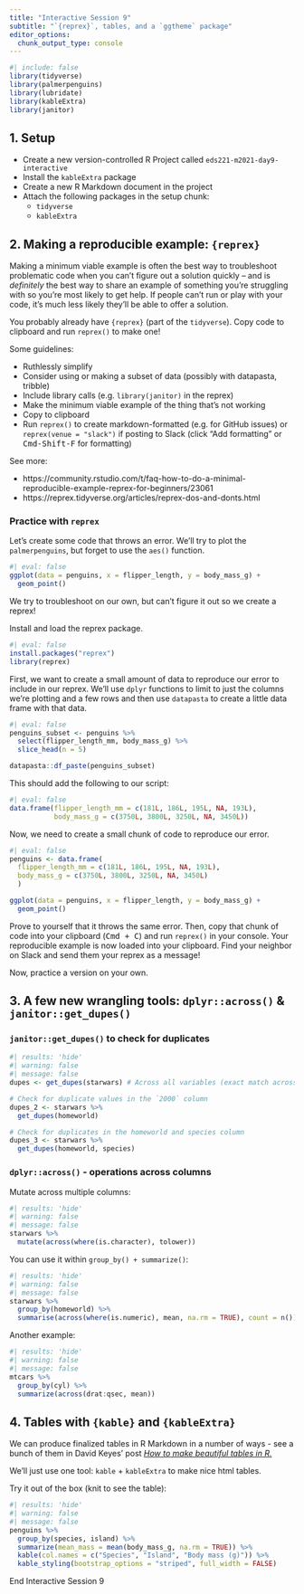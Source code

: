 ```yaml
---
title: "Interactive Session 9"
subtitle: "`{reprex}`, tables, and a `ggtheme` package"
editor_options: 
  chunk_output_type: console
---
```


```r
#| include: false
library(tidyverse)
library(palmerpenguins)
library(lubridate)
library(kableExtra)
library(janitor)
```

## 1. Setup

- Create a new version-controlled R Project called `eds221-m2021-day9-interactive` 
- Install the `kableExtra` package
- Create a new R Markdown document in the project
- Attach the following packages in the setup chunk: 
    - `tidyverse`
    - `kableExtra`
    
## 2. Making a reproducible example: `{reprex}`

Making a minimum viable example is often the best way to troubleshoot problematic code when you can't figure out a solution quickly -- and is *definitely* the best way to share an example of something you're struggling with so you're most likely to get help. If people can't run or play with your code, it's much less likely they'll be able to offer a solution. 

You probably already have `{reprex}` (part of the `tidyverse`). Copy code to clipboard and run `reprex()` to make one! 

Some guidelines:
 
- Ruthlessly simplify
- Consider using or making a subset of data (possibly with datapasta, tribble)
- Include library calls (e.g. `library(janitor)` in the reprex)
- Make the minimum viable example of the thing that's not working
- Copy to clipboard
- Run `reprex()` to create markdown-formatted (e.g. for GitHub issues) or `reprex(venue = "slack")` if posting to Slack (click "Add formatting" or <kbd>Cmd-Shift-F</kbd> for formatting)

See more: 

- https://community.rstudio.com/t/faq-how-to-do-a-minimal-reproducible-example-reprex-for-beginners/23061
- https://reprex.tidyverse.org/articles/reprex-dos-and-donts.html

### Practice with `reprex`

Let's create some code that throws an error. We'll try to plot the `palmerpenguins`, but forget to use the `aes()` function.

```r
#| eval: false
ggplot(data = penguins, x = flipper_length, y = body_mass_g) +
  geom_point()
```

We try to troubleshoot on our own, but can't figure it out so we create a reprex!

Install and load the reprex package.

```r
#| eval: false
install.packages("reprex")
library(reprex)
```

First, we want to create a small amount of data to reproduce our error to include in our reprex. We'll use `dplyr` functions to limit to just the columns we're plotting and a few rows and then use `datapasta` to create a little data frame with that data.

```r
#| eval: false
penguins_subset <- penguins %>%
  select(flipper_length_mm, body_mass_g) %>%
  slice_head(n = 5)

datapasta::df_paste(penguins_subset)
```

This should add the following to our script:

```r
#| eval: false
data.frame(flipper_length_mm = c(181L, 186L, 195L, NA, 193L),
           body_mass_g = c(3750L, 3800L, 3250L, NA, 3450L))
```

Now, we need to create a small chunk of code to reproduce our error.

```r
#| eval: false
penguins <- data.frame(
  flipper_length_mm = c(181L, 186L, 195L, NA, 193L),
  body_mass_g = c(3750L, 3800L, 3250L, NA, 3450L)
  )

ggplot(data = penguins, x = flipper_length, y = body_mass_g) +
  geom_point()
```

Prove to yourself that it throws the same error. Then, copy that chunk of code into your clipboard (<kbd>Cmd + C</kbd>) and run `reprex()` in your console. Your reproducible example is now loaded into your clipboard. Find your neighbor on Slack and send them your reprex as a message!

Now, practice a version on your own.

## 3. A few new wrangling tools: `dplyr::across()` & `janitor::get_dupes()`

### `janitor::get_dupes()` to check for duplicates

```r
#| results: 'hide'
#| warning: false
#| message: false
dupes <- get_dupes(starwars) # Across all variables (exact match across all columns?)

# Check for duplicate values in the `2000` column
dupes_2 <- starwars %>% 
  get_dupes(homeworld)

# Check for duplicates in the homeworld and species column
dupes_3 <- starwars %>% 
  get_dupes(homeworld, species)
```

### `dplyr::across()` - operations across columns

Mutate across multiple columns: 
```r
#| results: 'hide'
#| warning: false
#| message: false
starwars %>% 
  mutate(across(where(is.character), tolower))
```

You can use it within `group_by() + summarize()`:
```r
#| results: 'hide'
#| warning: false
#| message: false
starwars %>% 
  group_by(homeworld) %>% 
  summarise(across(where(is.numeric), mean, na.rm = TRUE), count = n())
```

Another example: 
```r
#| results: 'hide'
#| warning: false
#| message: false
mtcars %>% 
  group_by(cyl) %>% 
  summarize(across(drat:qsec, mean))
```


## 4. Tables with `{kable}` and `{kableExtra}`

We can produce finalized tables in R Markdown in a number of ways - see a bunch of them in David Keyes' post [*How to make beautiful tables in R.*](https://rfortherestofus.com/2019/11/how-to-make-beautiful-tables-in-r/)

We'll just use one tool: `kable` + `kableExtra` to make nice html tables.

Try it out of the box (knit to see the table): 
```r
#| results: 'hide'
#| warning: false
#| message: false
penguins %>% 
  group_by(species, island) %>% 
  summarize(mean_mass = mean(body_mass_g, na.rm = TRUE)) %>% 
  kable(col.names = c("Species", "Island", "Body mass (g)")) %>% 
  kable_styling(bootstrap_options = "striped", full_width = FALSE)
```

<!--

## 5. A package for your `ggplot` theme

### Creating a package

a. In RStudio, create a new R Project that is an R Package (New Project > New directory > R Package). Make your package name something specific to you, e.g. `themes_yourname` (like `themes_teddy`). Make it a version controlled repo by running `usethis::use_git()` and `usethis::use_github()` (or w/ CLI). 


b. Check out the existing infrastructure for your R package, which currently contains a single function hello(), which prints “Hello, world!” Check out the R/hello.R file to see where that function is created.  

c. In the Build tab, click Install and Restart. You should see that the package is automatically attached in the Console. 

d. Run the hello() function in the Console, to see that it works. 

e. Create a new R **script** (.R). Copy and paste the following placeholder code into your R script. Then update the colors (in quotations) to colors that R will recognize (or hexidecimals) and change the function name to **theme_yourname** (e.g. theme_allison). You can also add other options within `theme()` to further customize your theme.

``` 
my_theme <- function() {
  theme(
    panel.background = element_rect(fill = "yellow"),
    panel.grid.major.x = element_line(colour = "purple", linetype = 3, size = 0.5),
    panel.grid.minor.x = element_blank(),
    panel.grid.major.y =  element_line(colour = "cyan4", linetype = 3, size = 0.5),
    axis.text = element_text(colour = "red"),
    axis.title = element_text(colour = "orange")
  )
}
```

Save the R script in to the R/ folder (with the file name matching the function name). 

f. Put your cursor anywhere in the function code within your R script. In the top menu of RStudio, select Code > Insert Roxygen skeleton. The information added is important - it specifies the params (arguments of the function) and more that will appear in the documentation, which we’ll create next. Save the .R file, which now contains your function and the Roxygen information. 

g. Document the function by running `devtools::document()` in the Console. This will create a new .Rd file in the man/ folder, containing important documentation information about your function. 

h. Press `Build > Install and Restart`. In the Console, run `?function_name`, replacing function_name there instead. It will bring up the documentation, and let you know your function exists! Now go ahead and try to *use* your function by making a graph in the Console. 

```
library(tidyverse)

ggplot(data = msleep, aes(x = sleep_total, y = sleep_rem)) +
  geom_point() 
  + THEME_NAME()
```

i. Once you confirm it's working, push your changes back to your repo on GitHub. Share your repo "username/reponame" with your neighbor so they can install your package from GitHub (recall: using `remotes::install_github("username/reponame")`). Install your neighbor's theming package, check which functions exist by running `help(package = "packagename")` in the Console, then make a ggplot graph that uses your *neighbor's* ggplot theme. Done!

-->

::: {.center-text .body-text-xl .teal-text}
End Interactive Session 9
:::

